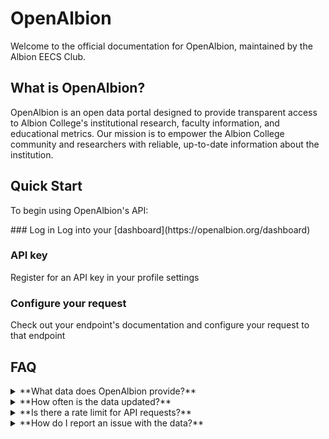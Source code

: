 
# OpenAlbion

Welcome to the official documentation for OpenAlbion, maintained by the Albion EECS Club.

## What is OpenAlbion?

OpenAlbion is an open data portal designed to provide transparent access to Albion College's institutional research, faculty information, and educational metrics. Our mission is to empower the Albion College community and researchers with reliable, up-to-date information about the institution.

## Quick Start

To begin using OpenAlbion's API:

<Steps>
### Log in
Log into your [dashboard](https://openalbion.org/dashboard) 

### API key
Register for an API key in your profile settings

### Configure your request
Check out your endpoint's documentation and configure your request to that endpoint
</Steps>

## FAQ

<details>
  <summary>**What data does OpenAlbion provide?**</summary>
    OpenAlbion provides access to a variety of institutional data including faculty information, course metrics, research publications, and enrollment statistics.
</details>

<details>
  <summary>**How often is the data updated?**</summary>
      Most datasets are updated on a semester basis, with some high-frequency metrics updated weekly or monthly. Each dataset includes a "last updated" timestamp so you can verify the recency of the information.
</details>

<details>
  <summary>**Is there a rate limit for API requests?**</summary>
   There is no API rate limit at this time.
</details>

<details>
  <summary>**How do I report an issue with the data?**</summary>
    If you believe you've found an error in our data or have concerns about data quality, please email us at contact@openalbion.org with details about the problem.
</details>
